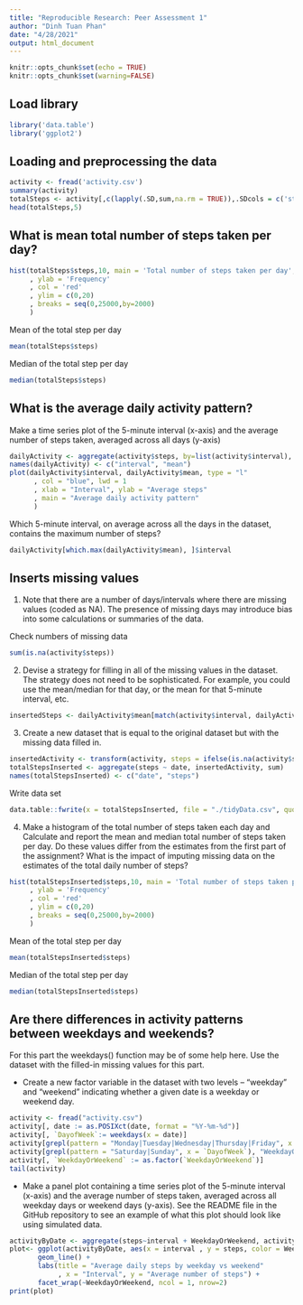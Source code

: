 ```yaml
---
title: "Reproducible Research: Peer Assessment 1"
author: "Dinh Tuan Phan"
date: "4/28/2021"
output: html_document
---
```


```r
knitr::opts_chunk$set(echo = TRUE)
knitr::opts_chunk$set(warning=FALSE)
```
## Load library

```r
library('data.table')
library('ggplot2')
```

## Loading and preprocessing the data

```r
activity <- fread('activity.csv')
summary(activity)
totalSteps <- activity[,c(lapply(.SD,sum,na.rm = TRUE)),.SDcols = c('steps'),by = .(date)]
head(totalSteps,5)
```

## What is mean total number of steps taken per day?

```r
hist(totalSteps$steps,10, main = 'Total number of steps taken per day', xlab = 'Total steps'
     , ylab = 'Frequency'
     , col = 'red'
     , ylim = c(0,20)
     , breaks = seq(0,25000,by=2000)
     )

```

Mean of the total step per day

```r

mean(totalSteps$steps)

```

Median of the total step per day
```r

median(totalSteps$steps)

```

## What is the average daily activity pattern?
Make a time series plot of the 5-minute interval (x-axis) and the average number of steps taken, averaged across all days (y-axis)

```r
dailyActivity <- aggregate(activity$steps, by=list(activity$interval), FUN=mean, na.rm=TRUE)
names(dailyActivity) <- c("interval", "mean")
plot(dailyActivity$interval, dailyActivity$mean, type = "l"
      , col = "blue", lwd = 1
      , xlab = "Interval", ylab = "Average steps"
      , main = "Average daily activity pattern"
      )
```

Which 5-minute interval, on average across all the days in the dataset, contains the maximum number of steps?

```r
dailyActivity[which.max(dailyActivity$mean), ]$interval

```

## Inserts missing values

1. Note that there are a number of days/intervals where there are missing values (coded as NA). The presence of missing days may introduce bias into some calculations or summaries of the data.

Check numbers of missing data
```r
sum(is.na(activity$steps))

```
2. Devise a strategy for filling in all of the missing values in the dataset. The strategy does not need to be sophisticated. For example, you could use the mean/median for that day, or the mean for that 5-minute interval, etc.


```r
insertedSteps <- dailyActivity$mean[match(activity$interval, dailyActivity$interval)]
```

3. Create a new dataset that is equal to the original dataset but with the missing data filled in.

```r
insertedActivity <- transform(activity, steps = ifelse(is.na(activity$steps), yes = insertedSteps, no = activity$steps))
totalStepsInserted <- aggregate(steps ~ date, insertedActivity, sum)
names(totalStepsInserted) <- c("date", "steps")

```
Write data set

```r
data.table::fwrite(x = totalStepsInserted, file = "./tidyData.csv", quote = FALSE)

```

4. Make a histogram of the total number of steps taken each day and Calculate and report the mean and median total number of steps taken per day. Do these values differ from the estimates from the first part of the assignment? What is the impact of imputing missing data on the estimates of the total daily number of steps?


```r
hist(totalStepsInserted$steps,10, main = 'Total number of steps taken per day', xlab = 'Total steps'
     , ylab = 'Frequency'
     , col = 'red'
     , ylim = c(0,20)
     , breaks = seq(0,25000,by=2000)
     )
```

Mean of the total step per day

```r

mean(totalStepsInserted$steps)

```

Median of the total step per day
```r

median(totalStepsInserted$steps)

```


## Are there differences in activity patterns between weekdays and weekends?

For this part the weekdays() function may be of some help here. Use the dataset with the filled-in missing values for this part.

- Create a new factor variable in the dataset with two levels – “weekday” and “weekend” indicating whether a given date is a weekday or weekend day.

```r
activity <- fread("activity.csv")
activity[, date := as.POSIXct(date, format = "%Y-%m-%d")]
activity[, `DayofWeek`:= weekdays(x = date)]
activity[grepl(pattern = "Monday|Tuesday|Wednesday|Thursday|Friday", x = `DayofWeek`), "WeekdayOrWeekend"] <- "weekday"
activity[grepl(pattern = "Saturday|Sunday", x = `DayofWeek`), "WeekdayOrWeekend"] <- "weekend"
activity[, `WeekdayOrWeekend` := as.factor(`WeekdayOrWeekend`)]
tail(activity)
```

- Make a panel plot containing a time series plot of the 5-minute interval (x-axis) and the average number of steps taken, averaged across all weekday days or weekend days (y-axis). See the README file in the GitHub repository to see an example of what this plot should look like using simulated data.

```r
activityByDate <- aggregate(steps~interval + WeekdayOrWeekend, activity, mean, na.rm = TRUE)
plot<- ggplot(activityByDate, aes(x = interval , y = steps, color = WeekdayOrWeekend)) +
       geom_line() +
       labs(title = "Average daily steps by weekday vs weekend"
            , x = "Interval", y = "Average number of steps") +
       facet_wrap(~WeekdayOrWeekend, ncol = 1, nrow=2)
print(plot)
```
